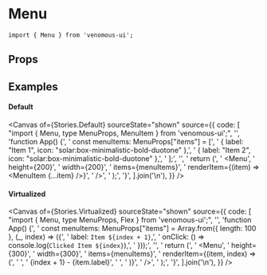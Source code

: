 
<Meta of={Stories} />

# Menu

```tsx
import { Menu } from 'venomous-ui';
```

## Props

<Controls />

## Examples

#### Default

<Canvas
  of={Stories.Default}
  sourceState="shown"
  source={{
    code: [
      "import { Menu, type MenuProps, MenuItem } from 'venomous-ui';",
      '',
      'function App() {',
      '  const menuItems: MenuProps["items"] = [',
      '    { label: "Item 1", icon: "solar:box-minimalistic-bold-duotone" },',
      '    { label: "Item 2", icon: "solar:box-minimalistic-bold-duotone" },',
      '  ];',
      '',
      '  return (',
      '    <Menu',
      '      height={200}',
      '      width={200}',
      '      items={menuItems}',
      '      renderItem={(item) => <MenuItem {...item} />}',
      '    />',
      '  );',
      '}',
    ].join('\n'),
  }}
/>

#### Virtualized

<Canvas
  of={Stories.Virtualized}
  sourceState="shown"
  source={{
    code: [
      "import { Menu, type MenuProps, Flex } from 'venomous-ui';",
      '',
      'function App() {',
      '  const menuItems: MenuProps["items"] = Array.from({ length: 100 }, (_, index) => ({',
      '    label: `Item ${index + 1}`,',
      '    onClick: () => console.log(`Clicked Item ${index}`),',
      '  }));',
      '',
      '  return (',
      '    <Menu',
      '      height={300}',
      '      width={300}',
      '      items={menuItems}',
      '      renderItem={(item, index) => (',
      '        <Flex row>',
      '          {index + 1} - {item.label}',
      '        </Flex>',
      '      )}',
      '    />',
      '  );',
      '}',
    ].join('\n'),
  }}
/>
